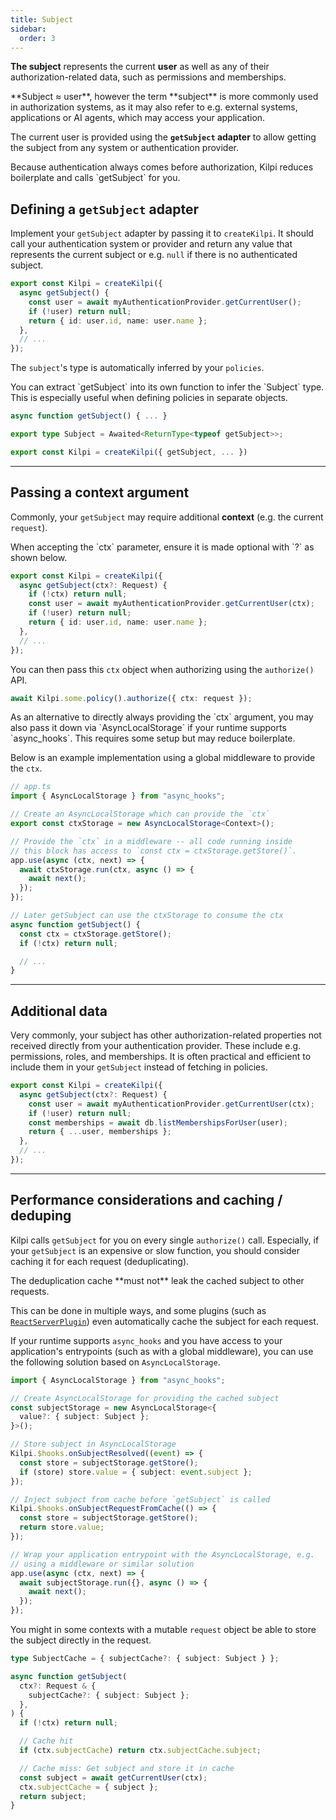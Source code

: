 ```yaml
---
title: Subject
sidebar:
  order: 3
---
```


**The subject** represents the current **user** as well as any of their authorization-related data, such as permissions and memberships.

<Aside>
  **Subject ≈ user**, however the term **subject** is more commonly used in
  authorization systems, as it may also refer to e.g. external systems,
  applications or AI agents, which may access your application.
</Aside>

The current user is provided using the **`getSubject` adapter** to allow getting the subject from any system or authentication provider.

<Aside>
  Because authentication always comes before authorization, Kilpi reduces
  boilerplate and calls `getSubject` for you.
</Aside>

## Defining a `getSubject` adapter

Implement your `getSubject` adapter by passing it to `createKilpi`. It should call your authentication system or provider and return any value that represents the current subject or e.g. `null` if there is no authenticated subject.

```ts
export const Kilpi = createKilpi({
  async getSubject() {
    const user = await myAuthenticationProvider.getCurrentUser();
    if (!user) return null;
    return { id: user.id, name: user.name };
  },
  // ...
});
```

The `subject`'s type is automatically inferred by your `policies`.

<Aside type="tip">
  You can extract `getSubject` into its own function to infer the `Subject` type. This is especially useful when defining policies in separate objects.

```ts {3}
async function getSubject() { ... }

export type Subject = Awaited<ReturnType<typeof getSubject>>;

export const Kilpi = createKilpi({ getSubject, ... })
```

</Aside>

---

## Passing a context argument

Commonly, your `getSubject` may require additional **context** (e.g. the current `request`).

<Aside>
  When accepting the `ctx` parameter, ensure it is made optional with `?` as
  shown below.
</Aside>

```ts {2-4} "ctx"
export const Kilpi = createKilpi({
  async getSubject(ctx?: Request) {
    if (!ctx) return null;
    const user = await myAuthenticationProvider.getCurrentUser(ctx);
    if (!user) return null;
    return { id: user.id, name: user.name };
  },
  // ...
});
```

You can then pass this `ctx` object when authorizing using the `authorize()` API.

```ts "ctx: request"
await Kilpi.some.policy().authorize({ ctx: request });
```

<Collapsible title="Alternative to the ctx argument">
<Aside type="tip">
As an alternative to directly always providing the `ctx` argument, you may also pass it down via
`AsyncLocalStorage` if your runtime supports `async_hooks`. This requires some setup but may
reduce boilerplate.
</Aside>

Below is an example implementation using a global middleware to provide the `ctx`.

```ts
// app.ts
import { AsyncLocalStorage } from "async_hooks";

// Create an AsyncLocalStorage which can provide the `ctx`
export const ctxStorage = new AsyncLocalStorage<Context>();

// Provide the `ctx` in a middleware -- all code running inside
// this block has access to `const ctx = ctxStorage.getStore()`.
app.use(async (ctx, next) => {
  await ctxStorage.run(ctx, async () => {
    await next();
  });
});

// Later getSubject can use the ctxStorage to consume the ctx
async function getSubject() {
  const ctx = ctxStorage.getStore();
  if (!ctx) return null;

  // ...
}
```

</Collapsible>

---

## Additional data

Very commonly, your subject has other authorization-related properties not received directly from your authentication provider. These include e.g. permissions, roles, and memberships. It is often practical and efficient to include them in your `getSubject` instead of fetching in policies.

```ts "memberships" {5}
export const Kilpi = createKilpi({
  async getSubject(ctx?: Request) {
    const user = await myAuthenticationProvider.getCurrentUser(ctx);
    if (!user) return null;
    const memberships = await db.listMembershipsForUser(user);
    return { ...user, memberships };
  },
  // ...
});
```

---

## Performance considerations and caching / deduping

Kilpi calls `getSubject` for you on every single `authorize()` call. Especially, if your `getSubject` is an expensive or slow function, you should consider caching it for each request (deduplicating).

<Aside type="warning">
  The deduplication cache **must not** leak the cached subject to other
  requests.
</Aside>

This can be done in multiple ways, and some plugins (such as [`ReactServerPlugin`](/docs/plugins/react-server)) even automatically cache the subject for each request.

<Collapsible title="Example: Cache subject with AsyncLocalStorage">

If your runtime supports `async_hooks` and you have access to your application's entrypoints (such as with a global middleware), you can use the following solution based on `AsyncLocalStorage`.

```ts
import { AsyncLocalStorage } from "async_hooks";

// Create AsyncLocalStorage for providing the cached subject
const subjectStorage = new AsyncLocalStorage<{
  value?: { subject: Subject };
}>();

// Store subject in AsyncLocalStorage
Kilpi.$hooks.onSubjectResolved((event) => {
  const store = subjectStorage.getStore();
  if (store) store.value = { subject: event.subject };
});

// Inject subject from cache before `getSubject` is called
Kilpi.$hooks.onSubjectRequestFromCache(() => {
  const store = subjectStorage.getStore();
  return store.value;
});

// Wrap your application entrypoint with the AsyncLocalStorage, e.g.
// using a middleware or similar solution
app.use(async (ctx, next) => {
  await subjectStorage.run({}, async () => {
    await next();
  });
});
```

</Collapsible>

<Collapsible title="Example: Cache subject in request object">

You might in some contexts with a mutable `request` object be able to store the subject directly in the request.

```ts
type SubjectCache = { subjectCache?: { subject: Subject } };

async function getSubject(
  ctx?: Request & {
    subjectCache?: { subject: Subject };
  },
) {
  if (!ctx) return null;

  // Cache hit
  if (ctx.subjectCache) return ctx.subjectCache.subject;

  // Cache miss: Get subject and store it in cache
  const subject = await getCurrentUser(ctx);
  ctx.subjectCache = { subject };
  return subject;
}
```

</Collapsible>
